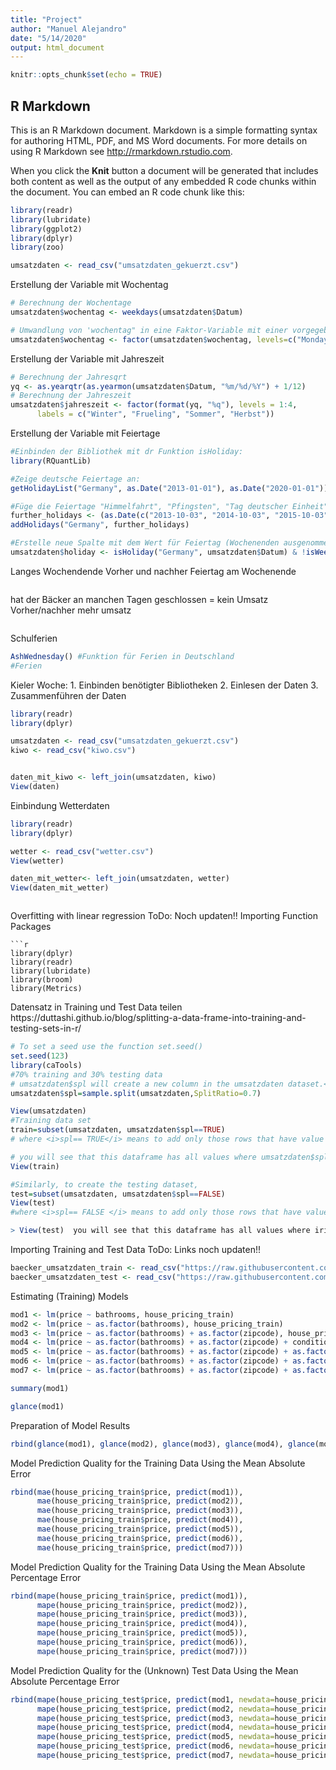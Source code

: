 ```yaml
---
title: "Project"
author: "Manuel Alejandro"
date: "5/14/2020"
output: html_document
---
```


```r
knitr::opts_chunk$set(echo = TRUE)


```



## R Markdown

This is an R Markdown document. Markdown is a simple formatting syntax for authoring HTML, PDF, and MS Word documents. For more details on using R Markdown see <http://rmarkdown.rstudio.com>.

When you click the **Knit** button a document will be generated that includes both content as well as the output of any embedded R code chunks within the document. You can embed an R code chunk like this:


```r
library(readr)
library(lubridate)
library(ggplot2)
library(dplyr)
library(zoo)
```


```r
umsatzdaten <- read_csv("umsatzdaten_gekuerzt.csv")
```
Erstellung der Variable mit Wochentag
```r
# Berechnung der Wochentage
umsatzdaten$wochentag <- weekdays(umsatzdaten$Datum)

# Umwandlung von 'wochentag" in eine Faktor-Variable mit einer vorgegeben Sortierung der Level (Kategorien)
umsatzdaten$wochentag <- factor(umsatzdaten$wochentag, levels=c("Monday", "Tuesday", "Wednesday", "Thursday", "Friday", "Saturday", "Sunday"))

```

Erstellung der Variable mit Jahreszeit
```r
# Berechnung der Jahresqrt
yq <- as.yearqtr(as.yearmon(umsatzdaten$Datum, "%m/%d/%Y") + 1/12)
# Berechnung der Jahreszeit
umsatzdaten$jahreszeit <- factor(format(yq, "%q"), levels = 1:4, 
      labels = c("Winter", "Frueling", "Sommer", "Herbst"))


```

Erstellung der Variable mit Feiertage 
```r
#Einbinden der Bibliothek mit dr Funktion isHoliday:
library(RQuantLib)

#Zeige deutsche Feiertage an:
getHolidayList("Germany", as.Date("2013-01-01"), as.Date("2020-01-01"))

#Füge die Feiertage "Himmelfahrt", "Pfingsten", "Tag deutscher Einheit" und "Reformationstag" zwischen 2013 und 2022 hinzu:
further_holidays <- (as.Date(c("2013-10-03", "2014-10-03", "2015-10-03", "2016-10-03", "2017-10-03", "2018-10-03", "2019-10-03", "2020-10-03", "2021-10-03", "2017-10-31", "2018-10-31", "2019-10-31", "2020-10-31", "2021-10-31", "2022-10-31", "2013-05-09", "2014-05-29", "2015-05-14", "2016-05-05", "2017-05-25", "2018-05-10", "2019-05-30", "2020-05-21", "2021-05-13", "2022-05-26", "2013-05-20", "2014-06-09", "2015-05-25", "2016-05-16", "2017-06-05", "2018-05-21", "2019-06-10", "2020-06-01", "2021-05-24", "2022-06-06", "2013-12-26", "2014-12-26", "2015-12-26", "2016-12-26", "2017-12-26", "2018-12-26", "2019-12-26", "2020-12-26", "2021-12-26", "2022-12-26")))
addHolidays("Germany", further_holidays)

#Erstelle neue Spalte mit dem Wert für Feiertag (Wochenenden ausgenommen):
umsatzdaten$holiday <- isHoliday("Germany", umsatzdaten$Datum) & !isWeekend("Germany", umsatzdaten$Datum)
```

Langes Wochendende Vorher und nachher
Feiertag am Wochenende
```r

```

hat der Bäcker an manchen Tagen geschlossen = kein Umsatz
Vorher/nachher mehr umsatz 
```r

```

Schulferien
```r
AshWednesday() #Funktion für Ferien in Deutschland
#Ferien
```


Kieler Woche:
1. Einbinden benötigter Bibliotheken
2. Einlesen der Daten
3. Zusammenführen der Daten
```r
library(readr)
library(dplyr)

umsatzdaten <- read_csv("umsatzdaten_gekuerzt.csv")
kiwo <- read_csv("kiwo.csv")


daten_mit_kiwo <- left_join(umsatzdaten, kiwo)
View(daten)
```


Einbindung Wetterdaten
```r
library(readr)
library(dplyr)

wetter <- read_csv("wetter.csv")
View(wetter)

daten_mit_wetter<- left_join(umsatzdaten, wetter)
View(daten_mit_wetter)



```



Overfitting with linear regression
ToDo: Noch updaten!!
Importing Function Packages
```
```r
library(dplyr)
library(readr)
library(lubridate)
library(broom)
library(Metrics)
```

Datensatz in Training und Test Data teilen
https://duttashi.github.io/blog/splitting-a-data-frame-into-training-and-testing-sets-in-r/
```r
# To set a seed use the function set.seed()
set.seed(123)
library(caTools)
#70% training and 30% testing data
# umsatzdaten$spl will create a new column in the umsatzdaten dataset.</code>
umsatzdaten$spl=sample.split(umsatzdaten,SplitRatio=0.7)

View(umsatzdaten)
#Training data set
train=subset(umsatzdaten, umsatzdaten$spl==TRUE)
# where <i>spl== TRUE</i> means to add only those rows that have value true for spl in the training dataframe

# you will see that this dataframe has all values where umsatzdaten$spl==TRUE
View(train)

#Similarly, to create the testing dataset,
test=subset(umsatzdaten, umsatzdaten$spl==FALSE) 
View(test)
#where <i>spl== FALSE </i> means to add only those rows that have value true for spl in the training dataframe

> View(test)  you will see that this dataframe has all values where iris$spl==FALSE
```

Importing Training and Test Data
ToDo: Links noch updaten!!
```r
baecker_umsatzdaten_train <- read_csv("https://raw.githubusercontent.com/opencampus-sh/sose20-datascience/master/house_pricing_train.csv")
baecker_umsatzdaten_test <- read_csv("https://raw.githubusercontent.com/opencampus-sh/sose20-datascience/master/house_pricing_test.csv")
```

Estimating (Training) Models
```r
mod1 <- lm(price ~ bathrooms, house_pricing_train)
mod2 <- lm(price ~ as.factor(bathrooms), house_pricing_train)
mod3 <- lm(price ~ as.factor(bathrooms) + as.factor(zipcode), house_pricing_train)
mod4 <- lm(price ~ as.factor(bathrooms) + as.factor(zipcode) + condition, house_pricing_train)
mod5 <- lm(price ~ as.factor(bathrooms) + as.factor(zipcode) + as.factor(condition), house_pricing_train)
mod6 <- lm(price ~ as.factor(bathrooms) + as.factor(zipcode) + as.factor(condition) + sqft_living15, house_pricing_train)
mod7 <- lm(price ~ as.factor(bathrooms) + as.factor(zipcode) + as.factor(condition) + sqft_living15 + floors + view + grade + as.factor(zipcode)*as.factor(bathrooms), house_pricing_train)
```


```r
summary(mod1)
```

```r
glance(mod1)
```

Preparation of Model Results
```r
rbind(glance(mod1), glance(mod2), glance(mod3), glance(mod4), glance(mod5), glance(mod6), glance(mod7))
```

Model Prediction Quality for the Training Data Using the Mean Absolute Error
```r
rbind(mae(house_pricing_train$price, predict(mod1)),
      mae(house_pricing_train$price, predict(mod2)),
      mae(house_pricing_train$price, predict(mod3)),
      mae(house_pricing_train$price, predict(mod4)),
      mae(house_pricing_train$price, predict(mod5)),
      mae(house_pricing_train$price, predict(mod6)),
      mae(house_pricing_train$price, predict(mod7)))
```


Model Prediction Quality for the Training Data Using the Mean Absolute Percentage Error
```r
rbind(mape(house_pricing_train$price, predict(mod1)),
      mape(house_pricing_train$price, predict(mod2)),
      mape(house_pricing_train$price, predict(mod3)),
      mape(house_pricing_train$price, predict(mod4)),
      mape(house_pricing_train$price, predict(mod5)),
      mape(house_pricing_train$price, predict(mod6)),
      mape(house_pricing_train$price, predict(mod7)))
```

Model Prediction Quality for the (Unknown) Test Data Using the Mean Absolute Percentage Error
```r
rbind(mape(house_pricing_test$price, predict(mod1, newdata=house_pricing_test)),
      mape(house_pricing_test$price, predict(mod2, newdata=house_pricing_test)),
      mape(house_pricing_test$price, predict(mod3, newdata=house_pricing_test)),
      mape(house_pricing_test$price, predict(mod4, newdata=house_pricing_test)),
      mape(house_pricing_test$price, predict(mod5, newdata=house_pricing_test)),
      mape(house_pricing_test$price, predict(mod6, newdata=house_pricing_test)),
      mape(house_pricing_test$price, predict(mod7, newdata=house_pricing_test)))


```





